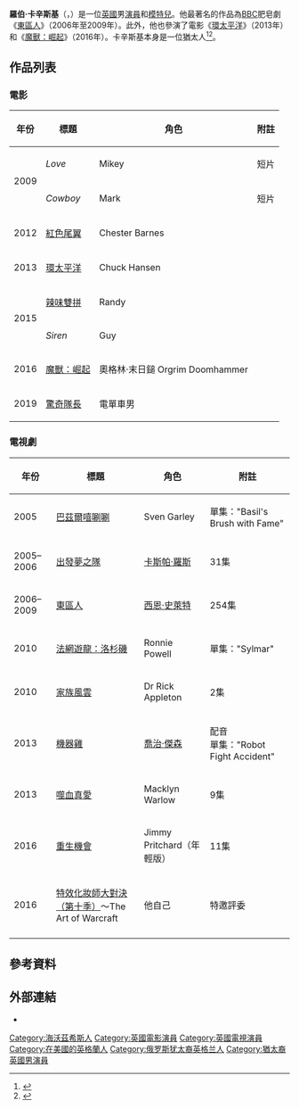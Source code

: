 {{noteTA
|G1=Show
|G2=Movie
|G3=TV
|T=zh-tw:羅伯·卡辛斯基;zh-cn:罗伯特·卡辛斯基;
}}
{{藝人
| type         = 男演員
| name         = 羅伯·卡辛斯基
| foreignname  = Rob Kazinsky
| image        = Rob Kazinsky by Gage Skidmore.jpg
| imagesize    = 220px
| caption      = 卡辛斯基於2015年的[[聖地亞哥國際動漫展|聖地亞哥國際動漫展]]會場上
| birthname    = 羅伯特·約翰·艾波<br>（Robert John Appleby）
| birth_date   = {{Birth date and age|df=yes|1983|11|18|25}}
| birth_place  = {{GBR}}[[海沃茲希斯|海沃茲希斯]]
| occupation   = 演員，模特兒
| years_active = 2002年至今
}}
'''羅伯·卡辛斯基'''（{{lang-en|'''Robert Kazinsky'''}}，{{bd|1983年|11月18日}}）是一位[[英國|英國]]男[[演員|演員]]和[[模特兒|模特兒]]。他最著名的作品為[[BBC|BBC]]肥皂劇《[[東區人|東區人]]》（2006年至2009年）。此外，他也參演了電影《[[環太平洋_(電影)|環太平洋]]》（2013年）和《[[魔獸：崛起|魔獸：崛起]]》（2016年）。卡辛斯基本身是一位猶太人<ref name="ref12">{{cite news|last=Lennon|first=Simon|title=YOU’RE BEING SUCH A KNOB, ROB!|pages=|publisher=Daily Star|date=5 October 2008|url=http://www.dailystar.co.uk/news/view/53499/You-re-being-such-a-knob-Rob-/|accessdate=5 October 2008|archive-date=2012-03-22|archive-url=https://web.archive.org/web/20120322001546/http://www.dailystar.co.uk/news/view/53499/You-re-being-such-a-knob-Rob-/|dead-url=no}}</ref><ref>{{cite news|last=Dan|first=Verbin|title=Robert Kazinsky Cast as Dwarf in The Hobbit|pages=|publisher=Shalom Life|date=25 October 2010|url=http://www.shalomlife.com/culture/14035/robert-kazinsky-cast-as-dwarf-in-the-hobbit/|accessdate=26 October 2010|deadurl=yes|archiveurl=https://web.archive.org/web/20120405143625/http://www.shalomlife.com/culture/14035/robert-kazinsky-cast-as-dwarf-in-the-hobbit/|archivedate=2012年4月5日}}</ref>。

==作品列表==
===電影===
{| class = "wikitable sortable"
|-
! 年份
! 標題
! 角色
! class = "unsortable" | 附註
|-
| rowspan="2"|2009
| ''Love''
| Mikey
| 短片
|-
| ''Cowboy''
| Mark
| 短片
|-
| 2012
| [[紅色尾翼|紅色尾翼]]
| Chester Barnes
|
|-
| 2013
| [[環太平洋_(電影)|環太平洋]]
| Chuck Hansen
|
|-
| rowspan="2"|2015
| [[辣味雙拼|辣味雙拼]]
| Randy
|
|-
| ''Siren''
| Guy
|
|-
| 2016
| [[魔獸：崛起|魔獸：崛起]]
| 奧格林·末日鎚 Orgrim Doomhammer
| 
|-
| 2019
| [[驚奇隊長_(電影)|驚奇隊長]] 
| 電單車男
| 
|}

===電視劇===
{| class = "wikitable sortable"
|-
! 年份
! 標題
! 角色
! class = "unsortable" | 附註
|-
| 2005
| [[巴茲爾嘻唰唰|巴茲爾嘻唰唰]]
| Sven Garley
| 單集："Basil's Brush with Fame"
|-
| 2005–2006
| [[出發夢之隊|出發夢之隊]]
| [[卡斯帕·羅斯|卡斯帕·羅斯]]
| 31集
|-
| 2006–2009
| [[東區人|東區人]]
| [[西恩·史萊特|西恩·史萊特]]
| 254集
|-
| 2010
| [[法網遊龍：洛杉磯|法網遊龍：洛杉磯]]
| Ronnie Powell
| 單集："Sylmar"
|-
| 2010
| [[兄弟姐妹_(美國電視劇)|家族風雲]]
| Dr Rick Appleton
| 2集
|-
| 2013
| [[機器雞|機器雞]]
| [[喬治·傑森|喬治·傑森]]
| 配音<br>單集："Robot Fight Accident"
|-
| 2013
| [[噬血真愛|噬血真愛]]
| Macklyn Warlow
| 9集
|-
|2016
| [[重生機會|重生機會]]
| Jimmy Pritchard（年輕版）
| 11集
|-
|2016
| [[特效化妝師大對決|特效化妝師大對決（第十季）]]～The Art of Warcraft
| 他自己
| 特邀評委
|-
|}

==參考資料==
{{reflist}}

== 外部連結 ==
*{{IMDb name|2059117}}

{{Authority control}}
{{DEFAULTSORT:Kazinsky, Robert}}
[[Category:海沃茲希斯人|Category:海沃茲希斯人]]
[[Category:英國電影演員|Category:英國電影演員]]
[[Category:英國電視演員|Category:英國電視演員]]
[[Category:在美國的英格蘭人|Category:在美國的英格蘭人]]
[[Category:俄罗斯犹太裔英格兰人|Category:俄罗斯犹太裔英格兰人]]
[[Category:猶太裔英國男演員|Category:猶太裔英國男演員]]